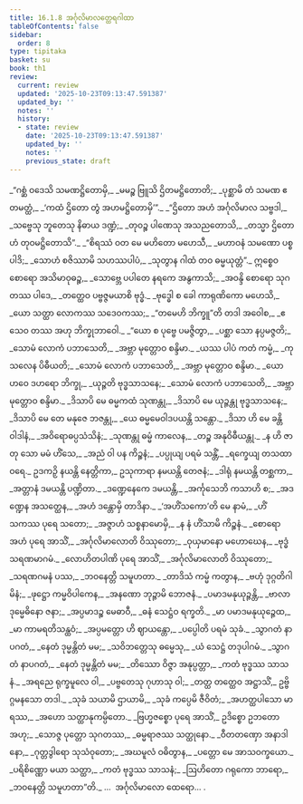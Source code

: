 ```yaml
---
title: 16.1.8 အင်္ဂုလိမာလတ္ထေရဂါထာ
tableOfContents: false
sidebar:
  order: 8
type: tipitaka
basket: su
book: th1
review:
  current: review
  updated: '2025-10-23T09:13:47.591387'
  updated_by: ''
  notes: ''
  history:
  - state: review
    date: '2025-10-23T09:13:47.591387'
    updated_by: ''
    notes: ''
    previous_state: draft
---
```



<ReviewStatus review={frontmatter.review} showDetails={true} />

<HypothesisAnnotation frontmatter={frontmatter} />

<DynamicBreadcrumb />

<Division number="866" book="th1" e="ch" v="19" p="333">

<Paragraph number="1209" type="verses" book="th1">
_“ဂစ္ဆံ ဝဒေသိ သမဏဋ္ဌိတောမှိ,_  
_မမဉ္စ ဗြူသိ ဌိတမဋ္ဌိတောတိ;_  
_ပုစ္ဆာမိ တံ သမဏ ဧတမတ္ထံ,_  
_‘ကထံ ဌိတော တွံ အဟမဋ္ဌိတောမှိ’”._  

</Paragraph>

</Division>
<Division number="867" book="th1" e="ch" v="19" p="333">

<Paragraph number="1210" type="verses" book="th1">
_“ဌိတော အဟံ အင်္ဂုလိမာလ သဗ္ဗဒါ,_  
_သဗ္ဗေသု ဘူတေသု နိဓာယ ဒဏ္ဍံ;_  
_တုဝဉ္စ ပါဏေသု အသညတောသိ,_  
_တသ္မာ ဌိတောဟံ တုဝမဋ္ဌိတောသိ”._  

</Paragraph>

</Division>
<Division number="868" book="th1" e="ch" v="19" p="333">

<Paragraph number="1211" type="verses" book="th1">
_“စိရဿံ ဝတ မေ မဟိတော မဟေသီ,_  
_မဟာဝနံ သမဏော ပစ္စပါဒိ;_  
_သောဟံ စဇိဿာမိ သဟဿပါပံ,_  
_သုတွာန ဂါထံ တဝ ဓမ္မယုတ္တံ”._  

</Paragraph>

</Division>
<Division number="869" book="th1" e="ch" v="19" p="334">

<Paragraph number="1212" type="verses" book="th1">
ဣစ္စေဝ စောရော အသိမာဝုဓဉ္စ,_  
_သောဗ္ဘေ ပပါတေ နရကေ အနွကာသိ;_  
_အဝန္ဒိ စောရော သုဂတဿ ပါဒေ,_  
_တတ္ထေဝ ပဗ္ဗဇ္ဇမယာစိ ဗုဒ္ဓံ._  

</Paragraph>

</Division>
<Division number="870" book="th1" e="ch" v="19" p="334">

<Paragraph number="1213" type="verses" book="th1">
_ဗုဒ္ဓေါ စ ခေါ ကာရုဏိကော မဟေသိ,_  
_ယော သတ္ထာ လောကဿ သဒေဝကဿ;_  
_“တမေဟိ ဘိက္ခူ”တိ တဒါ အဝေါစ,_  
_ဧသေဝ တဿ အဟု ဘိက္ခုဘာဝေါ._  

</Paragraph>

</Division>
<Division number="871" book="th1" e="ch" v="19" p="334">

<Paragraph number="1214" type="verses" book="th1">
_“ယော စ ပုဗ္ဗေ ပမဇ္ဇိတွာ,_  
_ပစ္ဆာ သော နပ္ပမဇ္ဇတိ;_  
_သောမံ လောကံ ပဘာသေတိ,_  
_အဗ္ဘာ မုတ္တောဝ စန္ဒိမာ._  

</Paragraph>

</Division>
<Division number="872" book="th1" e="ch" v="19" p="334">

<Paragraph number="1215" type="verses" book="th1">
_ယဿ ပါပံ ကတံ ကမ္မံ,_  
_ကုသလေန ပိဓီယတိ;_  
_သောမံ လောကံ ပဘာသေတိ,_  
_အဗ္ဘာ မုတ္တောဝ စန္ဒိမာ._  

</Paragraph>

</Division>
<Division number="873" book="th1" e="ch" v="19" p="334">

<Paragraph number="1216" type="verses" book="th1">
_ယော ဟဝေ ဒဟရော ဘိက္ခု,_  
_ယုဉ္ဇတိ ဗုဒ္ဓသာသနေ;_  
_သောမံ လောကံ ပဘာသေတိ,_  
_အဗ္ဘာ မုတ္တောဝ စန္ဒိမာ._  

</Paragraph>

</Division>
<Division number="874" book="th1" e="ch" v="19" p="334">

<Paragraph number="1217" type="verses" book="th1">
_ဒိသာပိ မေ ဓမ္မကထံ သုဏန္တု,_  
_ဒိသာပိ မေ ယုဉ္ဇန္တု ဗုဒ္ဓသာသနေ;_  
_ဒိသာပိ မေ တေ မနုဇေ ဘဇန္တု,_  
_ယေ ဓမ္မမေဝါဒပယန္တိ သန္တော._  

</Paragraph>

</Division>
<Division number="875" book="th1" e="ch" v="19" p="334">

<Paragraph number="1218" type="verses" book="th1">
_ဒိသာ ဟိ မေ ခန္တိဝါဒါနံ,_  
_အဝိရောဓပ္ပသံသိနံ;_  
_သုဏန္တု ဓမ္မံ ကာလေန,_  
_တဉ္စ အနုဝိဓီယန္တု._  

</Paragraph>

</Division>
<Division number="876" book="th1" e="ch" v="19" p="334">

<Paragraph number="1219" type="verses" book="th1">
_န ဟိ ဇာတု သော မမံ ဟိံသေ,_  
_အညံ ဝါ ပန ကိဉ္စနံ;_  
_ပပ္ပုယျ ပရမံ သန္တိံ,_  
_ရက္ခေယျ တသထာဝရေ._  

</Paragraph>

</Division>
<Division number="877" book="th1" e="ch" v="19" p="334">

<Paragraph number="1220" book="th1">
ဥဒကဉှိ နယန္တိ နေတ္တိကာ,_  
ဥသုကာရာ နမယန္တိ တေဇနံ;_  
_ဒါရုံ နမယန္တိ တစ္ဆကာ,_  
_အတ္တာနံ ဒမယန္တိ ပဏ္ဍိတာ._  

</Paragraph>

</Division>
<Division number="878" book="th1" e="ch" v="19" p="335">

<Paragraph number="1221" type="verses" book="th1">
_ဒဏ္ဍေနေကေ ဒမယန္တိ,_  
_အင်္ကုသေဘိ ကသာဟိ စ;_  
_အဒဏ္ဍေန အသတ္ထေန,_  
_အဟံ ဒန္တောမှိ တာဒိနာ._  

</Paragraph>

</Division>
<Division number="879" book="th1" e="ch" v="19" p="335">

<Paragraph number="1222" type="verses" book="th1">
_‘အဟိံသကော’တိ မေ နာမံ,_  
_ဟိံသကဿ ပုရေ သတော;_  
_အဇ္ဇာဟံ သစ္စနာမောမှိ,_  
_န နံ ဟိံသာမိ ကိဉ္စနံ._  

</Paragraph>

</Division>
<Division number="880" book="th1" e="ch" v="19" p="335">

<Paragraph number="1223" type="verses" book="th1">
_စောရော အဟံ ပုရေ အာသိံ,_  
_အင်္ဂုလိမာလောတိ ဝိဿုတော;_  
_ဝုယှမာနော မဟောဃေန,_  
_ဗုဒ္ဓံ သရဏမာဂမံ._  

</Paragraph>

</Division>
<Division number="881" book="th1" e="ch" v="19" p="335">

<Paragraph number="1224" type="verses" book="th1">
_လောဟိတပါဏိ ပုရေ အာသိံ,_  
_အင်္ဂုလိမာလောတိ ဝိဿုတော;_  
_သရဏဂမနံ ပဿ,_  
_ဘဝနေတ္တိ သမူဟတာ._  

</Paragraph>

</Division>
<Division number="882" book="th1" e="ch" v="19" p="335">

<Paragraph number="1225" type="verses" book="th1">
_တာဒိသံ ကမ္မံ ကတွာန,_  
_ဗဟုံ ဒုဂ္ဂတိဂါမိနံ;_  
_ဖုဋ္ဌော ကမ္မဝိပါကေန,_  
_အနဏော ဘုဉ္ဇာမိ ဘောဇနံ._  

</Paragraph>

</Division>
<Division number="883" book="th1" e="ch" v="19" p="335">

<Paragraph number="1226" type="verses" book="th1">
_ပမာဒမနုယုဉ္ဇန္တိ,_  
_ဗာလာ ဒုမ္မေဓိနော ဇနာ;_  
_အပ္ပမာဒဉ္စ မေဓာဝီ,_  
_ဓနံ သေဋ္ဌံဝ ရက္ခတိ._  

</Paragraph>

</Division>
<Division number="884" book="th1" e="ch" v="19" p="335">

<Paragraph number="1227" type="verses" book="th1">
_မာ ပမာဒမနုယုဉ္ဇေထ,_  
_မာ ကာမရတိသန္ထဝံ;_  
_အပ္ပမတ္တော ဟိ ဈာယန္တော,_  
_ပပ္ပေါတိ ပရမံ သုခံ._  

</Paragraph>

</Division>
<Division number="885" book="th1" e="ch" v="19" p="335">

<Paragraph number="1228" type="verses" book="th1">
_သွာဂတံ နာပဂတံ,_  
_နေတံ ဒုမ္မန္တိတံ မမ;_  
_သဝိဘတ္တေသု ဓမ္မေသု,_  
_ယံ သေဋ္ဌံ တဒုပါဂမံ._  

</Paragraph>

</Division>
<Division number="886" book="th1" e="ch" v="19" p="335">

<Paragraph number="1229" type="verses" book="th1">
_သွာဂတံ နာပဂတံ,_  
_နေတံ ဒုမ္မန္တိတံ မမ;_  
_တိဿော ဝိဇ္ဇာ အနုပ္ပတ္တာ,_  
_ကတံ ဗုဒ္ဓဿ သာသနံ._  

</Paragraph>

</Division>
<Division number="887" book="th1" e="ch" v="19" p="335">

<Paragraph number="1230" type="verses" book="th1">
_အရညေ ရုက္ခမူလေ ဝါ,_  
_ပဗ္ဗတေသု ဂုဟာသု ဝါ;_  
_တတ္ထ တတ္ထေဝ အဋ္ဌာသိံ,_  
ဥဗ္ဗိဂ္ဂမနသော တဒါ._  

</Paragraph>

</Division>
<Division number="888" book="th1" e="ch" v="19" p="335">

<Paragraph number="1231" type="verses" book="th1">
_သုခံ သယာမိ ဌာယာမိ,_  
_သုခံ ကပ္ပေမိ ဇီဝိတံ;_  
_အဟတ္ထပါသော မာရဿ,_  
_အဟော သတ္ထာနုကမ္ပိတော._  

</Paragraph>

</Division>
<Division number="889" book="th1" e="ch" v="19" p="335">

<Paragraph number="1232" type="verses" book="th1">
_ဗြဟ္မဇစ္စော ပုရေ အာသိံ,_  
ဥဒိစ္စော ဥဘတော အဟု;_  
_သောဇ္ဇ ပုတ္တော သုဂတဿ,_  
_ဓမ္မရာဇဿ သတ္ထုနော._  

</Paragraph>

</Division>
<Division number="890" book="th1" e="ch" v="19" p="335">

<Paragraph number="1233" type="verses" book="th1">
_ဝီတတဏှော အနာဒါနော,_  
_ဂုတ္တဒွါရော သုသံဝုတော;_  
_အဃမူလံ ဝဓိတွာန,_  
_ပတ္တော မေ အာသဝက္ခယော._  

</Paragraph>

</Division>
<Division number="891" book="th1" e="ch" v="19" p="336">

<Paragraph number="1234" type="verses" book="th1">
_ပရိစိဏ္ဏော မယာ သတ္ထာ,_  
_ကတံ ဗုဒ္ဓဿ သာသနံ;_  
_ဩဟိတော ဂရုကော ဘာရော,_  
_ဘဝနေတ္တိ သမူဟတာ”တိ._  


</Paragraph>
</Division>

<Paragraph number="1235" type="center" book="th1">
…  အင်္ဂုလိမာလော ထေရော… .
</Paragraph>